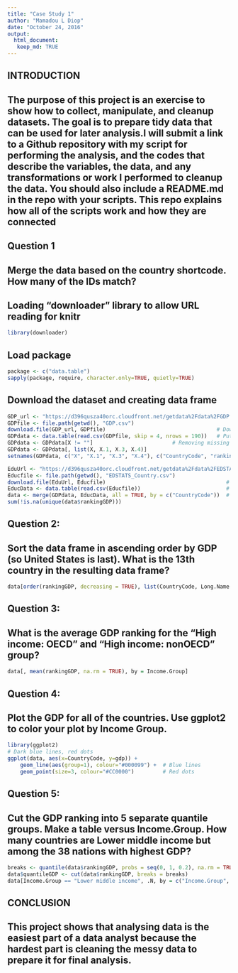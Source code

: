 ---
title: "Case Study 1"
author: "Mamadou L Diop"
date: "October 24, 2016"
output: 
  html_document:
   keep_md: TRUE
---
## INTRODUCTION
## The purpose of this project is an exercise to show how to collect, manipulate, and cleanup datasets. The goal is to prepare tidy data that can be used for later analysis.I will submit a link to a Github repository with my script for performing the analysis, and the codes that describe the variables, the data, and any transformations or work I performed to cleanup the data. You should also include a README.md in the repo with your scripts. This repo explains how all of the scripts work and how they are connected 


## Question 1
## Merge the data based on the country shortcode. How many of the IDs match?

## Loading "downloader" library to allow URL reading for knitr
```{r}
library(downloader)
```

## Load package
```{r}
package <- c("data.table")
sapply(package, require, character.only=TRUE, quietly=TRUE)
```

## Download the dataset and creating data frame

```{r}
GDP_url <- "https://d396qusza40orc.cloudfront.net/getdata%2Fdata%2FGDP.csv"
GDPfile <- file.path(getwd(), "GDP.csv")
download.file(GDP_url, GDPfile)                                   # Downloading GDP data
GDPdata <- data.table(read.csv(GDPfile, skip = 4, nrows = 190))   # Putting Education data in a dataframe
GDPdata <- GDPdata[X != ""]                         # Removing missing Data
GDPdata <- GDPdata[, list(X, X.1, X.3, X.4)]        
setnames(GDPdata, c("X", "X.1", "X.3", "X.4"), c("CountryCode", "rankingGDP", "Long.Name", "gdp"))  # Renaming data table column name

EduUrl <- "https://d396qusza40orc.cloudfront.net/getdata%2Fdata%2FEDSTATS_Country.csv"
Educfile <- file.path(getwd(), "EDSTATS_Country.csv")
download.file(EduUrl, Educfile)                                      # Downloading Education data
EducData <- data.table(read.csv(Educfile))                           # Putting Education data in a dataframe
data <- merge(GDPdata, EducData, all = TRUE, by = c("CountryCode"))  # Merging GDP and Education datasets
sum(!is.na(unique(data$rankingGDP)))
```

## Question 2:
## Sort the data frame in ascending order by GDP (so United States is last). What is the 13th country in the resulting data frame?

```{r}
data[order(rankingGDP, decreasing = TRUE), list(CountryCode, Long.Name.x, Long.Name.y, rankingGDP, gdp)][13]
```

## Question 3: 
## What is the average GDP ranking for the "High income: OECD" and "High income: nonOECD" group?

```{r}
data[, mean(rankingGDP, na.rm = TRUE), by = Income.Group]
```

## Question 4:
## Plot the GDP for all of the countries. Use ggplot2 to color your plot by Income Group.
```{r}
library(ggplot2)
# Dark blue lines, red dots
ggplot(data, aes(x=CountryCode, y=gdp)) + 
    geom_line(aes(group=1), colour="#000099") +  # Blue lines
    geom_point(size=3, colour="#CC0000")         # Red dots
```


## Question 5: 
## Cut the GDP ranking into 5 separate quantile groups. Make a table versus Income.Group. How many countries are Lower middle income but among the 38 nations with highest GDP?

```{r}
breaks <- quantile(data$rankingGDP, probs = seq(0, 1, 0.2), na.rm = TRUE)
data$quantileGDP <- cut(data$rankingGDP, breaks = breaks)
data[Income.Group == "Lower middle income", .N, by = c("Income.Group", "quantileGDP")]
```

## CONCLUSION
## This project shows that analysing data is the easiest part of a data analyst because the hardest part is cleaning the messy data to prepare it for final analysis.